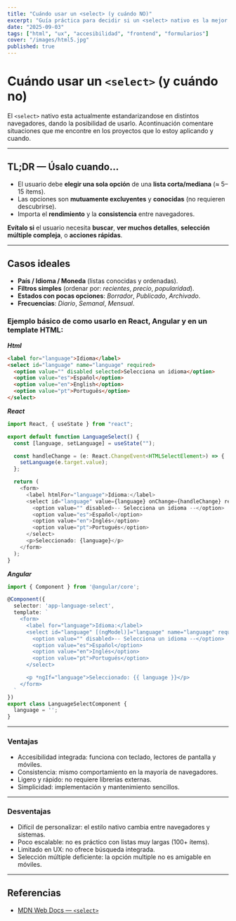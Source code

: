 ```yaml
---
title: "Cuándo usar un <select> (y cuándo NO)"
excerpt: "Guía práctica para decidir si un <select> nativo es la mejor opción, con accesibilidad, UX y ejemplos."
date: "2025-09-03"
tags: ["html", "ux", "accesibilidad", "frontend", "formularios"]
cover: "/images/html5.jpg"
published: true
---
```



# Cuándo usar un `<select>` (y cuándo **no**)

El `<select>` nativo esta actualmente estandarizandose en distintos navegadores, dando la posibilidad de usarlo. Acontinuación comentare situaciones que me encontre en los proyectos que lo estoy aplicando y cuando.

---

## TL;DR — Úsalo cuando…

- El usuario debe **elegir una sola opción** de una **lista corta/mediana** (≈ 5–15 ítems).  
- Las opciones son **mutuamente excluyentes** y **conocidas** (no requieren descubrirse).   
- Importa el **rendimiento** y la **consistencia** entre navegadores.  

**Evítalo si** el usuario necesita **buscar**, **ver muchos detalles**, **selección múltiple compleja**, o **acciones rápidas**.  

---

## Casos ideales

- **País / Idioma / Moneda** (listas conocidas y ordenadas).  
- **Filtros simples** (ordenar por: _recientes_, _precio_, _popularidad_).  
- **Estados con pocas opciones**: _Borrador_, _Publicado_, _Archivado_.  
- **Frecuencias**: _Diario_, _Semanal_, _Mensual_.  
  
### Ejemplo básico de como usarlo en React, Angular y en un template HTML:

***Html***

```html
<label for="language">Idioma</label>
<select id="language" name="language" required>
  <option value="" disabled selected>Selecciona un idioma</option>
  <option value="es">Español</option>
  <option value="en">English</option>
  <option value="pt">Português</option>
</select> 
```

***React***

```typescript
import React, { useState } from "react";

export default function LanguageSelect() {
  const [language, setLanguage] = useState("");

  const handleChange = (e: React.ChangeEvent<HTMLSelectElement>) => {
    setLanguage(e.target.value);
  };

  return (
    <form>
      <label htmlFor="language">Idioma:</label>
      <select id="language" value={language} onChange={handleChange} required>
        <option value="" disabled>-- Selecciona un idioma --</option>
        <option value="es">Español</option>
        <option value="en">Inglés</option>
        <option value="pt">Portugués</option>
      </select>
      <p>Seleccionado: {language}</p>
    </form>
  );
} 
```

***Angular***

```typescript
import { Component } from '@angular/core';

@Component({
  selector: 'app-language-select',
  template: `
    <form>
      <label for="language">Idioma:</label>
      <select id="language" [(ngModel)]="language" name="language" required>
        <option value="" disabled>-- Selecciona un idioma --</option>
        <option value="es">Español</option>
        <option value="en">Inglés</option>
        <option value="pt">Portugués</option>
      </select>

      <p *ngIf="language">Seleccionado: {{ language }}</p>
    </form>
  `
})
export class LanguageSelectComponent {
  language = '';
}
```

---

### Ventajas
- Accesibilidad integrada: funciona con teclado, lectores de pantalla y móviles.
- Consistencia: mismo comportamiento en la mayoría de navegadores.
- Ligero y rápido: no requiere librerías externas.
- Simplicidad: implementación y mantenimiento sencillos.

---

### Desventajas
- Difícil de personalizar: el estilo nativo cambia entre navegadores y sistemas.
- Poco escalable: no es práctico con listas muy largas (100+ ítems).
- Limitado en UX: no ofrece búsqueda integrada.
- Selección múltiple deficiente: la opción multiple no es amigable en móviles.

---

## Referencias
- [MDN Web Docs — `<select>`](https://developer.mozilla.org/es/docs/Web/HTML/Reference/Elements/select)

